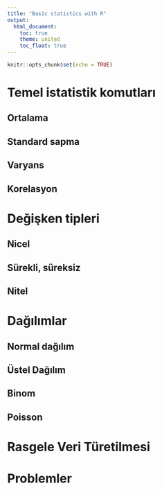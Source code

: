 ```yaml
---
title: "Basic statistics with R"
output: 
  html_document:
    toc: true
    theme: united
    toc_float: true
---
```


```r
knitr::opts_chunk$set(echo = TRUE)
```


# Temel istatistik komutları 
## Ortalama 
## Standard sapma
## Varyans
## Korelasyon

# Değişken tipleri 
## Nicel
## Sürekli, süreksiz
## Nitel

# Dağılımlar
## Normal dağılım
## Üstel Dağılım
## Binom
## Poisson

# Rasgele Veri Türetilmesi

# Problemler
